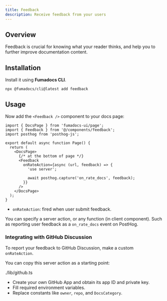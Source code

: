 ```yaml
---
title: Feedback
description: Receive feedback from your users
---
```


## Overview

Feedback is crucial for knowing what your reader thinks, and help you to further improve documentation content.

## Installation

Install it using **Fumadocs CLI**.

```npm
npx @fumadocs/cli@latest add feedback
```

## Usage

Now add the `<Feedback />` component to your docs page:

```tsx
import { DocsPage } from 'fumadocs-ui/page';
import { Feedback } from '@/components/feedback';
import posthog from 'posthog-js';

export default async function Page() {
  return (
    <DocsPage>
      {/* at the bottom of page */}
      <Feedback
        onRateAction={async (url, feedback) => {
          'use server';

          await posthog.capture('on_rate_docs', feedback);
        }}
      />
    </DocsPage>
  );
}
```

- `onRateAction`: fired when user submit feedback.

You can specify a server action, or any function (in client component). Such as reporting user feedback as a `on_rate_docs` event on PostHog.

### Integrating with GitHub Discussion

To report your feedback to GitHub Discussion, make a custom `onRateAction`.

You can copy this server action as a starting point:

<include cwd meta="lib/github.ts">
  ./lib/github.ts
</include>

- Create your own GitHub App and obtain its app ID and private key.
- Fill required environment variables.
- Replace constants like `owner`, `repo`, and `DocsCategory`.
